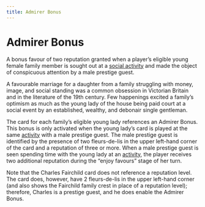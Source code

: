 ```yaml
---
title: Admirer Bonus
---
```


# Admirer Bonus

A bonus favour of two reputation granted when a player’s eligible young female family member is sought out at a [social activity](activity) and made the object of conspicuous attention by a male prestige guest.

<div className="flavor-text">

A favourable marriage for a daughter from a family struggling with money, image, and social standing was a common obsession in Victorian Britain and in the literature of the 19th century. Few happenings excited a family’s optimism as much as the young lady of the house being paid court at a social event by an established, wealthy, and debonair single gentleman.

</div>

The card for each family’s eligible young lady references an Admirer Bonus. This bonus is only activated when the young lady’s card is played at the same [activity](activity) with a male prestige guest. The male prestige guest is identified by the presence of two fleurs-de-lis in the upper left-hand corner of the card and a reputation of three or more. When a male prestige guest is seen spending time with the young lady at an [activity](activity), the player receives two additional reputation during the “enjoy favours” stage of her turn.

Note that the Charles Fairchild card does not reference a reputation level. The card does, however, have 2 fleurs-de-lis in the upper left-hand corner (and also shows the Fairchild family crest in place of a reputation level); therefore, Charles is a prestige guest, and he does enable the Admirer Bonus.
